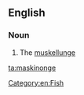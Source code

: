 ==English==

===Noun===
{{wikipedia|muskellunge}}
{{en-noun|maskinonge|pl2=maskinonges}}
#The [[muskellunge]]

[[Category:en:Fish]]

[[ta:maskinonge]]